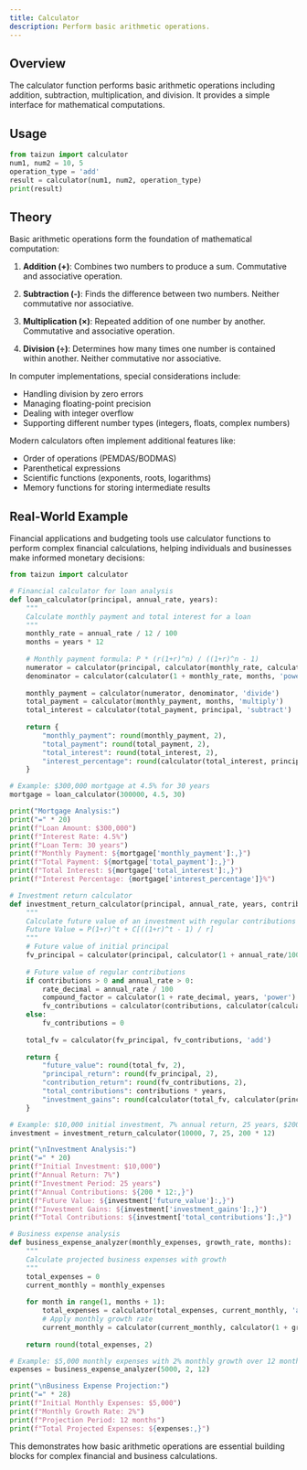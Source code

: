 ```yaml
---
title: Calculator
description: Perform basic arithmetic operations.
---
```


## Overview

The calculator function performs basic arithmetic operations including addition, subtraction, multiplication, and division. It provides a simple interface for mathematical computations.

## Usage

```python
from taizun import calculator
num1, num2 = 10, 5
operation_type = 'add'
result = calculator(num1, num2, operation_type)
print(result)
```

## Theory

Basic arithmetic operations form the foundation of mathematical computation:

1. **Addition (+)**: Combines two numbers to produce a sum. Commutative and associative operation.

2. **Subtraction (-)**: Finds the difference between two numbers. Neither commutative nor associative.

3. **Multiplication (×)**: Repeated addition of one number by another. Commutative and associative operation.

4. **Division (÷)**: Determines how many times one number is contained within another. Neither commutative nor associative.

In computer implementations, special considerations include:
- Handling division by zero errors
- Managing floating-point precision
- Dealing with integer overflow
- Supporting different number types (integers, floats, complex numbers)

Modern calculators often implement additional features like:
- Order of operations (PEMDAS/BODMAS)
- Parenthetical expressions
- Scientific functions (exponents, roots, logarithms)
- Memory functions for storing intermediate results

## Real-World Example

Financial applications and budgeting tools use calculator functions to perform complex financial calculations, helping individuals and businesses make informed monetary decisions:

```python
from taizun import calculator

# Financial calculator for loan analysis
def loan_calculator(principal, annual_rate, years):
    """
    Calculate monthly payment and total interest for a loan
    """
    monthly_rate = annual_rate / 12 / 100
    months = years * 12
    
    # Monthly payment formula: P * (r(1+r)^n) / ((1+r)^n - 1)
    numerator = calculator(principal, calculator(monthly_rate, calculator(1 + monthly_rate, months, 'power'), 'multiply'), 'multiply')
    denominator = calculator(calculator(1 + monthly_rate, months, 'power'), 1, 'subtract')
    
    monthly_payment = calculator(numerator, denominator, 'divide')
    total_payment = calculator(monthly_payment, months, 'multiply')
    total_interest = calculator(total_payment, principal, 'subtract')
    
    return {
        "monthly_payment": round(monthly_payment, 2),
        "total_payment": round(total_payment, 2),
        "total_interest": round(total_interest, 2),
        "interest_percentage": round(calculator(total_interest, principal, 'divide') * 100, 2)
    }

# Example: $300,000 mortgage at 4.5% for 30 years
mortgage = loan_calculator(300000, 4.5, 30)

print("Mortgage Analysis:")
print("=" * 20)
print(f"Loan Amount: $300,000")
print(f"Interest Rate: 4.5%")
print(f"Loan Term: 30 years")
print(f"Monthly Payment: ${mortgage['monthly_payment']:,}")
print(f"Total Payment: ${mortgage['total_payment']:,}")
print(f"Total Interest: ${mortgage['total_interest']:,}")
print(f"Interest Percentage: {mortgage['interest_percentage']}%")

# Investment return calculator
def investment_return_calculator(principal, annual_rate, years, contributions=0):
    """
    Calculate future value of an investment with regular contributions
    Future Value = P(1+r)^t + C[((1+r)^t - 1) / r]
    """
    # Future value of initial principal
    fv_principal = calculator(principal, calculator(1 + annual_rate/100, years, 'power'), 'multiply')
    
    # Future value of regular contributions
    if contributions > 0 and annual_rate > 0:
        rate_decimal = annual_rate / 100
        compound_factor = calculator(1 + rate_decimal, years, 'power')
        fv_contributions = calculator(contributions, calculator(calculator(compound_factor, 1, 'subtract'), rate_decimal, 'divide'), 'multiply')
    else:
        fv_contributions = 0
    
    total_fv = calculator(fv_principal, fv_contributions, 'add')
    
    return {
        "future_value": round(total_fv, 2),
        "principal_return": round(fv_principal, 2),
        "contribution_return": round(fv_contributions, 2),
        "total_contributions": contributions * years,
        "investment_gains": round(calculator(total_fv, calculator(principal, contributions * years, 'add'), 'subtract'), 2)
    }

# Example: $10,000 initial investment, 7% annual return, 25 years, $200 monthly contributions
investment = investment_return_calculator(10000, 7, 25, 200 * 12)

print("\nInvestment Analysis:")
print("=" * 20)
print(f"Initial Investment: $10,000")
print(f"Annual Return: 7%")
print(f"Investment Period: 25 years")
print(f"Annual Contributions: ${200 * 12:,}")
print(f"Future Value: ${investment['future_value']:,}")
print(f"Investment Gains: ${investment['investment_gains']:,}")
print(f"Total Contributions: ${investment['total_contributions']:,}")

# Business expense analysis
def business_expense_analyzer(monthly_expenses, growth_rate, months):
    """
    Calculate projected business expenses with growth
    """
    total_expenses = 0
    current_monthly = monthly_expenses
    
    for month in range(1, months + 1):
        total_expenses = calculator(total_expenses, current_monthly, 'add')
        # Apply monthly growth rate
        current_monthly = calculator(current_monthly, calculator(1 + growth_rate/100, 1, 'add'), 'multiply')
    
    return round(total_expenses, 2)

# Example: $5,000 monthly expenses with 2% monthly growth over 12 months
expenses = business_expense_analyzer(5000, 2, 12)

print("\nBusiness Expense Projection:")
print("=" * 28)
print(f"Initial Monthly Expenses: $5,000")
print(f"Monthly Growth Rate: 2%")
print(f"Projection Period: 12 months")
print(f"Total Projected Expenses: ${expenses:,}")
```

This demonstrates how basic arithmetic operations are essential building blocks for complex financial and business calculations.